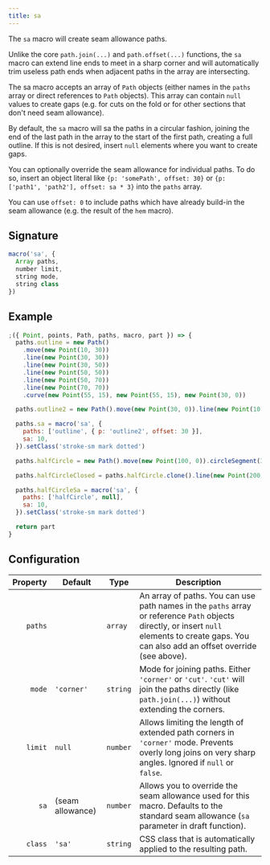 ```yaml
---
title: sa
---
```


The `sa` macro will create seam allowance paths.

Unlike the core `path.join(...)` and `path.offset(...)` functions, the `sa` macro can extend line ends to meet in a sharp corner and will automatically
trim useless path ends when adjacent paths in the array are intersecting.

The sa macro accepts an array of `Path` objects
(either names in the `paths` array or direct references to `Path` objects).
This array can contain `null` values to create gaps (e.g. for cuts on the fold or for other sections that don't need seam allowance).

By default, the `sa` macro will sa the paths in a circular fashion, joining the end
of the last path in the array to the start of the first path, creating a full outline.
If this is not desired, insert `null` elements where you want to create gaps.

You can optionally override the seam allowance for individual paths.
To do so, insert an object literal like `{p: 'somePath', offset: 30}` or `{p: ['path1', 'path2'], offset: sa * 3}` into the `paths` array.

You can use `offset: 0` to include paths which have already build-in the seam allowance (e.g. the result of the `hem` macro).

## Signature

```js
macro('sa', {
  Array paths,
  number limit,
  string mode,
  string class
})
```

## Example

<Example caption="An example of the sa macro">

```js
;({ Point, points, Path, paths, macro, part }) => {
  paths.outline = new Path()
    .move(new Point(10, 30))
    .line(new Point(30, 30))
    .line(new Point(30, 50))
    .line(new Point(50, 50))
    .line(new Point(50, 70))
    .line(new Point(70, 70))
    .curve(new Point(55, 15), new Point(55, 15), new Point(30, 0))

  paths.outline2 = new Path().move(new Point(30, 0)).line(new Point(10, 30))

  paths.sa = macro('sa', {
    paths: ['outline', { p: 'outline2', offset: 30 }],
    sa: 10,
  }).setClass('stroke-sm mark dotted')

  paths.halfCircle = new Path().move(new Point(100, 0)).circleSegment(37, new Point(200, 0)).hide()

  paths.halfCircleClosed = paths.halfCircle.clone().line(new Point(200, 0)).unhide().close()

  paths.halfCircleSa = macro('sa', {
    paths: ['halfCircle', null],
    sa: 10,
  }).setClass('stroke-sm mark dotted')

  return part
}
```

</Example>

## Configuration

| Property | Default          | Type     | Description                                                                                                                                                                                     |
| -------: | ---------------- | -------- | ----------------------------------------------------------------------------------------------------------------------------------------------------------------------------------------------- |
|  `paths` |                  | `array`  | An array of paths. You can use path names in the `paths` array or reference `Path` objects directly, or insert `null` elements to create gaps. You can also add an offset override (see above). |
|   `mode` | `'corner'`       | `string` | Mode for joining paths. Either `'corner'` or `'cut'`. `'cut'` will join the paths directly (like `path.join(...)`) without extending the corners.                                               |
|  `limit` | `null`           | `number` | Allows limiting the length of extended path corners in `'corner'` mode. Prevents overly long joins on very sharp angles. Ignored if `null` or `false`.                                          |
|     `sa` | (seam allowance) | `number` | Allows you to override the seam allowance used for this macro. Defaults to the standard seam allowance (`sa` parameter in draft function).                                                      |
|  `class` | `'sa'`           | `string` | CSS class that is automatically applied to the resulting path.                                                                                                                                  |

